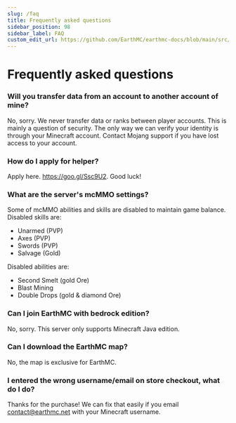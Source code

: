---
slug: /faq
title: Frequently asked questions
sidebar_position: 98
sidebar_label: FAQ
custom_edit_url: https://github.com/EarthMC/earthmc-docs/blob/main/src/docs/faq.mdx
---
# Frequently asked questions

### Will you transfer data from an account to another account of mine?
No, sorry. We never transfer data or ranks between player accounts. This is mainly a question of security. The only way we can verify your identity is through your Minecraft account. Contact Mojang support if you have lost access to your account.

### How do I apply for helper? 
Apply here. https://goo.gl/Ssc9U2. Good luck!

### What are the server's mcMMO settings?
Some of mcMMO abilities and skills are disabled to maintain game balance. Disabled skills are:
* Unarmed (PVP)
* Axes (PVP)
* Swords (PVP)
* Salvage (Gold)

Disabled abilities are:
* Second Smelt (gold Ore)
* Blast Mining
* Double Drops (gold & diamond Ore)

### Can I join EarthMC with bedrock edition?
No, sorry. This server only supports Minecraft Java edition.

### Can I download the EarthMC map?
No, the map is exclusive for EarthMC.

### I entered the wrong username/email on store checkout, what do I do?
Thanks for the purchase! We can fix that easily if you email contact@earthmc.net with your Minecraft username.
